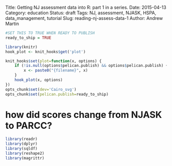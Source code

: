 Title: Getting NJ assessment data into R: part 1 in a series.
Date: 2015-04-13
Category: education
Status: draft
Tags: NJ, assessment, NJASK, HSPA, data_management, tutorial
Slug: reading-nj-assess-data-1
Author: Andrew Martin

```r
#SET THIS TO TRUE WHEN READY TO PUBLISH
ready_to_ship = TRUE

library(knitr)
hook_plot <- knit_hooks$get('plot')

knit_hooks$set(plot=function(x, options) {
    if (!is.null(options$pelican.publish) && options$pelican.publish) {
        x <- paste0("{filename}", x)
    }
    hook_plot(x, options)
})
opts_chunk$set(dev='Cairo_svg')
opts_chunk$set(pelican.publish=ready_to_ship)

```

# how did scores change from NJASK to PARCC?

<!-- PELICAN_END_SUMMARY -->



```r

library(readr)
library(dplyr)
library(sqldf)
library(reshape2)
library(magrittr)

```
